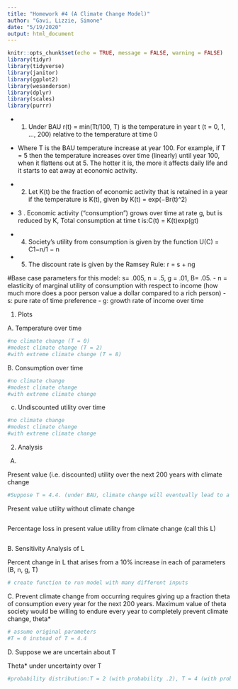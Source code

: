 ```yaml
---
title: "Homework #4 (A Climate Change Model)"
author: "Gavi, Lizzie, Simone"
date: "5/19/2020"
output: html_document
---
```


```r
knitr::opts_chunk$set(echo = TRUE, message = FALSE, warning = FALSE)
library(tidyr)
library(tidyverse)
library(janitor)
library(ggplot2)
library(wesanderson)
library(dplyr)
library(scales)
library(purrr)
```

- 1. Under BAU r(t) = min(Tt/100, T) is the temperature in year t (t = 0, 1, ..., 200) relative to the temperature at time 0 

- Where T is the BAU temperature increase at year 100. For example, if T = 5 then the
temperature increases over time (linearly) until year 100, when it flattens out at 5.
The hotter it is, the more it affects daily life and it starts to eat away at economic
activity. 

- 2. Let K(t) be the fraction of economic activity that is retained in a year if the
temperature is K(t), given by K(t) = exp(−Br(t)^2)

- 3 . Economic activity (“consumption”) grows over time at rate g, but is reduced by K, 
Total consumption at time t is:C(t) = K(t)exp(gt) 

- 4. Society’s utility from consumption is given by the function U(C) = C1−n/1 − n

- 5. The discount rate is given by the Ramsey Rule: r = s + ng 

#Base case parameters for this model: s= .005, n = .5, g = .01, B= .05.
- n = elasticity of marginal utility of consumption with respect to income (how much more does a poor person value a dollar compared to a rich person)
- s: pure rate of time preference 
- g: growth rate of income over time 

1. Plots

A. Temperature over time 
```r
#no climate change (T = 0)
#modest climate change (T = 2)
#with extreme climate change (T = 8)
```

B. Consumption over time 
```r
#no climate change 
#modest climate change 
#with extreme climate change 
```

c.  Undiscounted utility over time 
```r
#no climate change
#modest climate change 
#with extreme climate change 
```

2. Analysis

A. 

Present value (i.e. discounted) utility over the next 200 years with climate change
```r
#Suppose T = 4.4. (under BAU, climate change will eventually lead to a 4.4 degree increase in temperature)

```


Present value utility without climate change
```r

```

Percentage loss in present value utility from climate change (call this L)
```r

```

B. Sensitivity Analysis of L 

Percent change in L that arises from a 10% increase in each of parameters (B, n, g, T)
```r
# create function to run model with many different inputs 

```

C. Prevent climate change from occurring requires giving up a fraction theta of consumption every year for the next 200 years. Maximum value of theta society would be willing to endure every year to completely prevent climate change, theta*

```r
# assume original parameters
#T = 0 instead of T = 4.4

```

D. Suppose we are uncertain about T

Theta* under uncertainty over T
```r
#probability distribution:T = 2 (with probability .2), T = 4 (with probability .5), and T = 6 (with probability .3)

```

